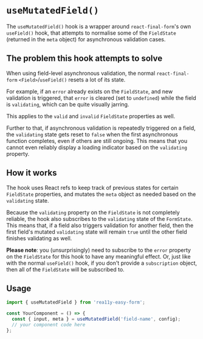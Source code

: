 
<Meta title="Utils and Hooks/useMutatedField" />

# `useMutatedField()`

The `useMutatedField()` hook is a wrapper around `react-final-form`'s own `useField()` hook,
that attempts to normalise some of the `FieldState` (returned in the `meta` object)
for asynchronous validation cases.

## The problem this hook attempts to solve

When using field-level asynchronous validation, the normal
`react-final-form` `<Field>`/`useField()` resets a lot of its state.

For example, if an `error` already exists on the `FieldState`, and new validation is triggered,
that `error` is cleared (set to `undefined`) while the field is `validating`,
which can be quite visually jarring.

This applies to the `valid` and `invalid` `FieldState` properties as well.

Further to that, if asynchronous validation is repeatedly triggered on a field,
the `validating` state gets reset to `false` when the first
asynchronous function completes, even if others are still ongoing.
This means that you cannot even reliably display a loading indicator
based on the `validating` property.

## How it works

The hook uses React refs to keep track of previous states for certain `FieldState` properties,
and mutates the `meta` object as needed based on the `validating` state.

Because the `validating` property on the `FieldState` is not completely reliable,
the hook also subscribes to the `validating` state of the `FormState`.
This means that, if a field also triggers validation for another field,
then the first field's mutated `validating` state will remain `true`
until the other field finishes validating as well.

**Please note**: you (unsurprisingly) need to subscribe to the `error`
property on the `FieldState` for this hook to have any meaningful effect.
Or, just like with the normal `useField()` hook,
if you don't provide a `subscription` object,
then all of the `FieldState` will be subscribed to.

## Usage

```js
import { useMutatedField } from 'rea11y-easy-form';

const YourComponent = () => {
  const { input, meta } = useMutatedField('field-name', config);
  // your component code here
};
```
